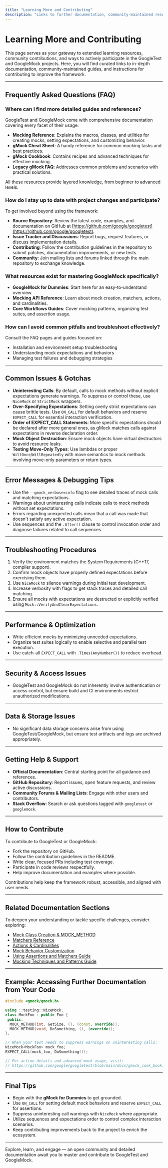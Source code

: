 ```yaml
---
title: "Learning More and Contributing"
description: "Links to further documentation, community-maintained resources, and information for contributors. Encourages ongoing learning and active participation in the project."
---
```


# Learning More and Contributing

This page serves as your gateway to extended learning resources, community contributions, and ways to actively participate in the GoogleTest and GoogleMock projects. Here, you will find curated links to in-depth documentation, community-maintained guides, and instructions for contributing to improve the framework.

---

## Frequently Asked Questions (FAQ)

### Where can I find more detailed guides and references?
GoogleTest and GoogleMock come with comprehensive documentation covering every facet of their usage:

- **Mocking Reference**: Explains the macros, classes, and utilities for creating mocks, setting expectations, and customizing behavior.
- **gMock Cheat Sheet**: A handy reference for common mocking tasks and best practices.
- **gMock Cookbook**: Contains recipes and advanced techniques for effective mocking.
- **Legacy gMock FAQ**: Addresses common problems and scenarios with practical solutions.

All these resources provide layered knowledge, from beginner to advanced levels.

### How do I stay up to date with project changes and participate?
To get involved beyond using the framework:

- **Source Repository**: Review the latest code, examples, and documentation on GitHub at [https://github.com/google/googletest](https://github.com/google/googletest).
- **Issue Tracker and Discussions**: Report bugs, request features, or discuss implementation details.
- **Contributing**: Follow the contribution guidelines in the repository to submit patches, documentation improvements, or new tests.
- **Community**: Join mailing lists and forums linked through the main repository to exchange knowledge.

### What resources exist for mastering GoogleMock specifically?
- **GoogleMock for Dummies**: Start here for an easy-to-understand overview.
- **Mocking API Reference**: Learn about mock creation, matchers, actions, and cardinalities.
- **Core Workflows Guides**: Cover mocking patterns, organizing test suites, and assertion usage.

### How can I avoid common pitfalls and troubleshoot effectively?
Consult the FAQ pages and guides focused on:

- Installation and environment setup troubleshooting
- Understanding mock expectations and behaviors
- Managing test failures and debugging strategies

---

## Common Issues & Gotchas

- **Uninteresting Calls**: By default, calls to mock methods without explicit expectations generate warnings. To suppress or control these, use `NiceMock` or `StrictMock` wrappers.
- **Over-Specifying Expectations**: Setting overly strict expectations can cause brittle tests. Use `ON_CALL` for default behaviors and reserve `EXPECT_CALL` for essential interaction verification.
- **Order of EXPECT_CALL Statements**: More specific expectations should be declared after more general ones, as gMock matches calls against expectations in reverse declaration order.
- **Mock Object Destruction**: Ensure mock objects have virtual destructors to avoid resource leaks.
- **Testing Move-Only Types**: Use lambdas or proper `WillOnce`/`WillRepeatedly` with move semantics to mock methods involving move-only parameters or return types.

---

## Error Messages & Debugging Tips

- Use the `--gmock_verbose=info` flag to see detailed traces of mock calls and matching expectations.
- Warnings about uninteresting calls indicate calls to mock methods without set expectations.
- Errors regarding unexpected calls mean that a call was made that doesn't satisfy any active expectation.
- Use sequences and the `.After()` clause to control invocation order and diagnose failures related to call sequences.

---

## Troubleshooting Procedures

1. Verify the environment matches the System Requirements (C++17, compiler support).
2. Confirm mock objects have properly defined expectations before exercising them.
3. Use `NiceMock` to silence warnings during initial test development.
4. Increase verbosity with flags to get stack traces and detailed call matching.
5. Ensure all mocks with expectations are destructed or explicitly verified using `Mock::VerifyAndClearExpectations`.

---

## Performance & Optimization

- Write efficient mocks by minimizing unneeded expectations.
- Organize test suites logically to enable selective and parallel test execution.
- Use catch-all `EXPECT_CALL` with `.Times(AnyNumber())` to reduce overhead.

---

## Security & Access Issues

- GoogleTest and GoogleMock do not inherently involve authentication or access control, but ensure build and CI environments restrict unauthorized modifications.

---

## Data & Storage Issues

- No significant data storage concerns arise from using GoogleTest/GoogleMock, but ensure test artifacts and logs are archived appropriately.

---

## Getting Help & Support

- **Official Documentation**: Central starting point for all guidance and references.
- **GitHub Repository**: Report issues, open feature requests, and review active discussions.
- **Community Forums & Mailing Lists**: Engage with other users and contributors.
- **Stack Overflow**: Search or ask questions tagged with `googletest` or `googlemock`.

---

## How to Contribute

To contribute to GoogleTest or GoogleMock:

- Fork the repository on GitHub.
- Follow the contribution guidelines in the README.
- Write clear, focused PRs including test coverage.
- Participate in code reviews respectfully.
- Help improve documentation and examples where possible.

Contributions help keep the framework robust, accessible, and aligned with user needs.

---

## Related Documentation Sections

To deepen your understanding or tackle specific challenges, consider exploring:

- [Mock Class Creation & MOCK_METHOD](../api-reference/mocking-api/mock-class-creation)
- [Matchers Reference](../api-reference/mocking-api/matchers-reference)
- [Actions & Cardinalities](../api-reference/mocking-api/actions-and-cardinalities)
- [Mock Behavior Customization](../api-reference/mocking-api/mock-behavior-customization)
- [Using Assertions and Matchers Guide](../../guides/core-workflows/using-assertions-and-matchers)
- [Mocking Techniques and Patterns Guide](../../guides/core-workflows/mocking-techniques-and-patterns)

---

## Example: Accessing Further Documentation from Your Code

```cpp
#include <gmock/gmock.h>

using ::testing::NiceMock;
class MockFoo : public Foo {
 public:
  MOCK_METHOD(int, GetSize, (), (const, override));
  MOCK_METHOD(void, DoSomething, (), (override));
};

// When your test needs to suppress warnings on uninteresting calls:
NiceMock<MockFoo> mock_foo;
EXPECT_CALL(mock_foo, DoSomething());

// For action details and advanced mock usage, visit:
// https://github.com/google/googletest/blob/main/docs/gmock_cook_book.md
```

---

## Final Tips

- Begin with the **gMock for Dummies** to get grounded.
- Use `ON_CALL` for setting default mock behaviors and reserve `EXPECT_CALL` for assertions.
- Suppress uninteresting call warnings with `NiceMock` where appropriate.
- Utilize sequences and expectations order to control complex interaction scenarios.
- Keep contributing improvements back to the project to enrich the ecosystem.

---

Explore, learn, and engage — an open community and detailed documentation await you to master and contribute to GoogleTest and GoogleMock.